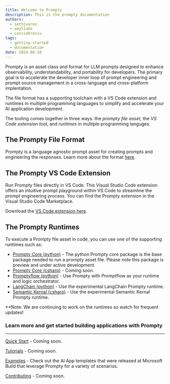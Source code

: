 ```yaml
---
title: Welcome to Prompty
description: This is the prompty documentation
authors:
  - sethjuarez
  - wayliums
  - cassiebreviu
tags:
  - getting-started
  - documentation
date: 2024-06-10
---
```


Prompty is an asset class and format for LLM prompts designed to enhance observability, understandability, and portability for developers. The primary goal is to accelerate the developer inner loop of prompt engineering and prompt source management in a cross-language and cross-platform implentation.

The file format has a supporting toolchain with a VS Code extension and runtimes in multiple programming languages to simplify and accelerate your AI application development.

The tooling comes together in three ways: the *prompty file asset*, the *VS Code extension tool*, and *runtimes* in multiple programming languges.

## The Prompty File Format
Prompty is a language agnostic prompt asset for creating prompts and engineering the responses. Learn more about the format [here](../prompty-file-spec/page.mdx).

## The Prompty VS Code Extension
Run Prompty files directly in VS Code. This Visual Studio Code extension offers an intuitive prompt playground within VS Code to streamline the prompt engineering process. You can find the Prompty extension in the Visual Studio Code Marketplace.

Download the [VS Code extension here](https://marketplace.visualstudio.com/items?itemName=ms-toolsai.prompty).


## The Prompty Runtimes

To execute a Prompty file asset in code, you can use one of the supporting runtimes such as: 

* [Prompty Core (python)](https://pypi.org/project/prompty/) - The python Prompty core package is the base package needed to run a prompty asset file. Please note this package is preview and under active development.
* [Prompty Core (csharp)]() - Coming soon.
* [Promptyflow (python)](https://microsoft.github.io/promptflow/) -  Use Prompty with Promptflow as your runtime and logic orchestrator.
* [LangChain (python)](https://pypi.org/project/langchain-prompty/) - Use the experimental LangChain Prompty runtime.
* [Semantic Kernal (csharp)](https://learn.microsoft.com/semantic-kernel/) - Use the experimental Semantic Kernal Prompty runtime.

**Note: We are continuing to work on the runtimes so watch for frequent updates!

### Learn more and get started building applications with Prompty
________________________
[Quick Start](./docs/getting-started/) - Coming soon.

[Tutorials](./docs/tutorials/) - Coming soon.

[Examples](https://learn.microsoft.com/en-us/collections/5pq0uompdgje8d) - Check out the AI App templates that were released at Microsoft Build that leverage Prompty for a variety of scenarios.

[Contributing](./docs/contributing/) - Coming soon.